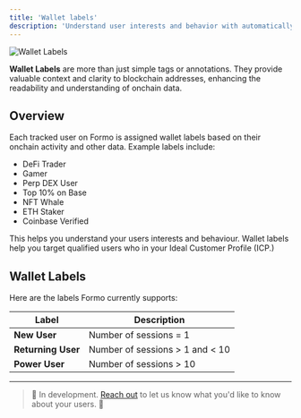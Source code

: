 ```yaml
---
title: 'Wallet labels'
description: 'Understand user interests and behavior with automatically generated wallet labels based on onchain activity, reputation, and user properties.'
---
```


<Frame caption="Turn anonymous visitors into high-value users with wallet labels.">
	<img src="/images/wallet-intelligence-wallet-labels.png" alt="Wallet Labels" />
</Frame>

**Wallet Labels** are more than just simple tags or annotations. They provide valuable context and clarity to blockchain addresses, enhancing the readability and understanding of onchain data.

## Overview

Each tracked user on Formo is assigned wallet labels based on their onchain activity and other data. Example labels include:
- DeFi Trader
- Gamer
- Perp DEX User
- Top 10% on Base
- NFT Whale
- ETH Staker
- Coinbase Verified

This helps you understand your users interests and behaviour. Wallet labels help you target qualified users who in your Ideal Customer Profile (ICP.)

## Wallet Labels

Here are the labels Formo currently supports:

| Label | Description |
|-------|-------------|
| **New User** | Number of sessions = 1 |
| **Returning User** | Number of sessions > 1 and < 10 |
| **Power User** | Number of sessions > 10 |

---

> 🚧 
In development. <a href="https://cal.com/formo/30min">Reach out</a> to let us know what you'd like to know about your users. 🚧